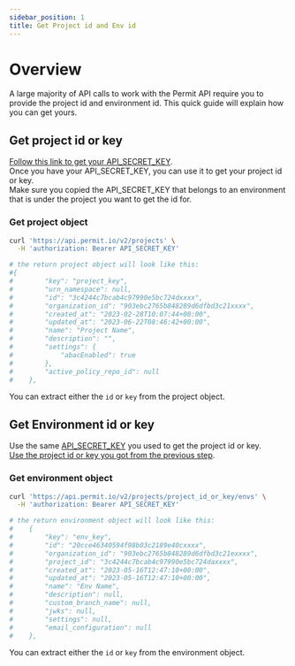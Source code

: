 ```yaml
---
sidebar_position: 1
title: Get Project id and Env id
---
```


# Overview

A large majority of API calls to work with the Permit API require you to provide the project id and environment id. This quick guide will explain how you can get yours.


## Get project id or key



[Follow this link to get your API_SECRET_KEY](/api/api-with-cli/#get-your-api-key).<br/>
Once you have your API_SECRET_KEY, you can use it to get your project id or key.<br/> 
Make sure you copied the API_SECRET_KEY that belongs to an environment that is under the project you want to get the id for.

### Get project object



```bash
curl 'https://api.permit.io/v2/projects' \
  -H 'authorization: Bearer API_SECRET_KEY'

# the return project object will look like this:
#{
#        "key": "project_key",
#        "urn_namespace": null,
#        "id": "3c4244c7bcab4c97990e5bc724dxxxx",
#        "organization_id": "903ebc2765b848289d6dfbd3c21xxxx",
#        "created_at": "2023-02-28T10:07:44+00:00",
#        "updated_at": "2023-06-22T08:46:42+00:00",
#        "name": "Project Name",
#        "description": "",
#        "settings": {
#            "abacEnabled": true
#        },
#        "active_policy_repo_id": null
#    },

```

You can extract either the `id` or `key` from the project object.

## Get Environment id or key

Use the same [API_SECRET_KEY](/api/api-with-cli/#get-your-api-key) you used to get the project id or key.<br/>
[Use the project id or key you got from the previous step](/api/examples/get-project-and-env).<br/>

### Get environment object

```bash
curl 'https://api.permit.io/v2/projects/project_id_or_key/envs' \
  -H 'authorization: Bearer API_SECRET_KEY'

# the return environment object will look like this:
#    {
#        "key": "env_key",
#        "id": "20cce46340594f98b03c2189e40cxxxx",
#        "organization_id": "903ebc2765b848289d6dfbd3c21exxxx",
#        "project_id": "3c4244c7bcab4c97990e5bc724daxxxx",
#        "created_at": "2023-05-16T12:47:10+00:00",
#        "updated_at": "2023-05-16T12:47:10+00:00",
#        "name": "Env Name",
#        "description": null,
#        "custom_branch_name": null,
#        "jwks": null,
#        "settings": null,
#        "email_configuration": null
#    },
```

You can extract either the `id` or `key` from the environment object.